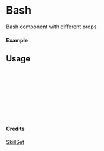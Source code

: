 
<Meta of={Bash} title="SkillSet/Bash" />

# Bash

Bash component with different props.

#### Example

<Canvas of={Bash.Primary} />

## Usage

```ts
import { Bash } from "yadl-ui";

const Example = () => {
  return (
      <Bash />
  );
};

export default Example;
```

#### Credits
[SkillSet](https://skillicons.dev)
